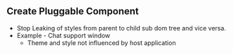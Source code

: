 ## Create Pluggable Component

- Stop Leaking of styles from parent to child sub dom tree and vice versa.
- Example - Chat support window
  - Theme and style not influenced by host application
